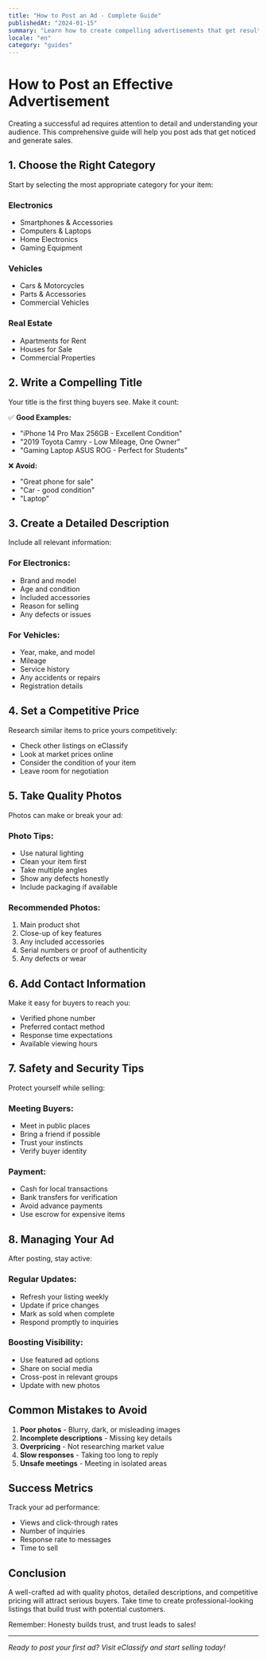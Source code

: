 ```yaml
---
title: "How to Post an Ad - Complete Guide"
publishedAt: "2024-01-15"
summary: "Learn how to create compelling advertisements that get results. Step-by-step guide for beginners and experienced sellers."
locale: "en"
category: "guides"
---
```


# How to Post an Effective Advertisement

Creating a successful ad requires attention to detail and understanding your audience. This comprehensive guide will help you post ads that get noticed and generate sales.

## 1. Choose the Right Category

Start by selecting the most appropriate category for your item:

### Electronics
- Smartphones & Accessories
- Computers & Laptops  
- Home Electronics
- Gaming Equipment

### Vehicles
- Cars & Motorcycles
- Parts & Accessories
- Commercial Vehicles

### Real Estate
- Apartments for Rent
- Houses for Sale
- Commercial Properties

## 2. Write a Compelling Title

Your title is the first thing buyers see. Make it count:

✅ **Good Examples:**
- "iPhone 14 Pro Max 256GB - Excellent Condition"
- "2019 Toyota Camry - Low Mileage, One Owner"
- "Gaming Laptop ASUS ROG - Perfect for Students"

❌ **Avoid:**
- "Great phone for sale"
- "Car - good condition"
- "Laptop"

## 3. Create a Detailed Description

Include all relevant information:

### For Electronics:
- Brand and model
- Age and condition
- Included accessories
- Reason for selling
- Any defects or issues

### For Vehicles:
- Year, make, and model
- Mileage
- Service history
- Any accidents or repairs
- Registration details

## 4. Set a Competitive Price

Research similar items to price yours competitively:

- Check other listings on eClassify
- Look at market prices online
- Consider the condition of your item
- Leave room for negotiation

## 5. Take Quality Photos

Photos can make or break your ad:

### Photo Tips:
- Use natural lighting
- Clean your item first
- Take multiple angles
- Show any defects honestly
- Include packaging if available

### Recommended Photos:
1. Main product shot
2. Close-up of key features
3. Any included accessories
4. Serial numbers or proof of authenticity
5. Any defects or wear

## 6. Add Contact Information

Make it easy for buyers to reach you:

- Verified phone number
- Preferred contact method
- Response time expectations
- Available viewing hours

## 7. Safety and Security Tips

Protect yourself while selling:

### Meeting Buyers:
- Meet in public places
- Bring a friend if possible
- Trust your instincts
- Verify buyer identity

### Payment:
- Cash for local transactions
- Bank transfers for verification
- Avoid advance payments
- Use escrow for expensive items

## 8. Managing Your Ad

After posting, stay active:

### Regular Updates:
- Refresh your listing weekly
- Update if price changes
- Mark as sold when complete
- Respond promptly to inquiries

### Boosting Visibility:
- Use featured ad options
- Share on social media
- Cross-post in relevant groups
- Update with new photos

## Common Mistakes to Avoid

1. **Poor photos** - Blurry, dark, or misleading images
2. **Incomplete descriptions** - Missing key details
3. **Overpricing** - Not researching market value
4. **Slow responses** - Taking too long to reply
5. **Unsafe meetings** - Meeting in isolated areas

## Success Metrics

Track your ad performance:

- Views and click-through rates
- Number of inquiries
- Response rate to messages
- Time to sell

## Conclusion

A well-crafted ad with quality photos, detailed descriptions, and competitive pricing will attract serious buyers. Take time to create professional-looking listings that build trust with potential customers.

Remember: Honesty builds trust, and trust leads to sales!

---

*Ready to post your first ad? Visit eClassify and start selling today!*